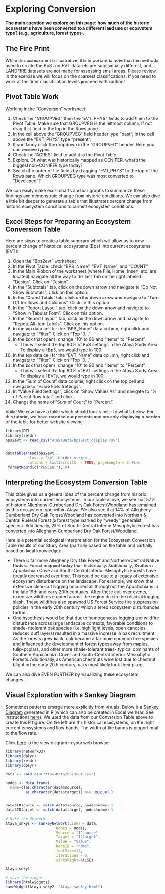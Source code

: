 # Exploring Conversion {#conversion}

**The main question we explore on this page: how much of the historic ecosystems have been converted to a different land use or ecosystem type? (e.g., agriculture, forest types).**  

## The Fine Print
While this assessment is illustrative, it is important to note that the methods used to create the BpS and EVT datasets are substantially different, and LANDFIRE datasets are not made for assessing small areas.  Please review.  In the exercise we will focus on the coarsest classifications.  If you need to work at the finer classification levels proceed with caution!

## Pivot Table Work
Working in the "Conversion" worksheet:

1. Check the "GROUPVEG" then the "EVT_PHYS" fields to add them to the Pivot Table.  Make sure that GROUPVEG is the leftmost column.  If not drag that field to the top in the Rows pane.
2. In the cell above the "GROUPVEG" field header type "past"; in the cell above the "EVT_PHYS" type "present".
3. If you fancy click the dropdown in the "GROUPVEG" header.  Here you can remove types.
4. Check the "ACRES" field to add it to the Pivot Table.
5. Explore.  Of what was historically mapped as CONIFER, what's the biggest non-CONIFER type today?
6. Switch the order of the fields by dragging "EVT_PHYS" to the top of the Rows pane. Which GROUPVEG type was most converted to "Developed"?

We can easily make excel charts and bar graphs to summarize these findings and demonstrate change from historic conditions. We can also dive a little bit deeper to generate a table that illustrates percent change from historic ecosystem conditions to current ecosystem conditions. 

## Excel Steps for Preparing an Ecosystem Conversion Table 
Here are steps to create a table summary which will allow us to view percent change of historical ecosystems (Bps) into current ecosystems (EVT):

1. Open the "Bps2evt" worksheet
2. In the Pivot Table, check "BPS_Name", "EVT_Name", and "COUNT"
3. In the Main Ribbon of the worksheet (where File, Home, Insert, etc. are located) navigate all the way to the last Tab on the right labeled "Design". Click on "Design".
4. In the "Subtotals" tab, click on the down arrow and navigate to "Do Not Show Subtotals". Click on this option. 
5. In the "Grand Totals" tab, click on the down arrow and navigate to "Turn Off for Rows and Columns". Click on this option. 
6. In the "Report Layout" tab, click on the down arrow and navigate to "Show In Tabular Form". Click on this option. 
7. In the "Report Layout" tab, click on the down arrow and navigate to "Repeat All Item Labels". Click on this option. 
8. In the top data cell for the "BPS_Name" data column, right click and navigate to "Filter". Click on "Top 10..."
9. In the box that opens, change "10" to 90 and "Items" to "Percent". 
    * This will select the top 90% of BpS settings in the Ataya Study Area. To display all BpS, we would type in 100. 
10. In the top data cell for the "EVT_Name" data column, right click and navigate to "Filter". Click on "Top 10..."
11. In the box that opens, change "10" to 90 and "Items" to "Percent". 
    * This will select the top 90% of EVT settings in the Ataya Study Area. To display all EVTs, we would type in 100. 
12. In the "Sum of Count" data column, right click on the top cell and navigate to "Value Field Settings". 
13. In "Value Field Settings", click on "Show Values As" and navigate to "% of Parent Row total" and click. 
14. Change the name of "Sum of Count" to "Percent". 

Voila! We now have a table which should look similar to what's below. For this tutorial, we have rounded our percents and are only displaying a portion of the table for better website viewing. 

```r
library(DT)
library(readr)
bps2evt <- read_csv("AtayaData/bps2evt_display.csv")


datatable(head(bps2evt), 
          class = 'cell-border stripe',
          options = list(scrollX  = TRUE, pageLength = 5))%>%
 formatRound(c("PERCENT"), 0) 
```

## Interpreting the Ecosystem Conversion Table
This table gives us a general idea of the percent change from historic ecosystems into current ecosystems. In our table above, we see that 57% of historic Allegheny-Cumberland Dry Oak Forest/Woodland has remained as this ecosystem type within Ataya. We also see that 14% of Allegheny-Cumberland Dry Oak Forest/Woodland has converted into Northern & Central Ruderal Forest (a forest type marked by "weedy" generalist species). Additionally, 29% of South-Central Interior Mesophytic Forest has converted into Alleghany-Cumberland Dry Oak Forest/Woodland.  

Here is a potential ecological interpretation for the Ecosystem Conversion Table results of our Study Area (partially based on the table and partially based on local knowledge):

* There is far more Allegheny Dry Oak Forest and Northern/Central Native Ruderal Forest mapped today than historically. Additionally, Southern Appalachian Cove and South-Central Interior Mesophytic Forests have greatly decreased over time. This could be due to a legacy of extensive ecosystem disturbance on the landscape. For example, we know that extensive clear-cut logging occurred all throughout the Appalachians in the late 19th and early 20th centuries. After these cut-over events, extensive wildfires erupted across the region due to the residual logging slash. These wildfires also spawned US Forest Service fire suppression policies in the early 20th century which altered ecosystem disturbances further. 
* One hypothesis would be that due to homogeneous logging and wildfire disturbance across large landscape contexts, favorable conditions to shade-intolerant oak species (i.e. high light levels, open canopies, reduced duff layers) resulted in a massive increase in oak recruitment. As the forests grew back, oak became a far more common tree species and influenced the development of forest types away from maples, tulip-poplars, and other more shade-tolerant trees- typical dominants of Southern Appalachian Cover and South-Central Interior Mesophytic Forests. Additionally, as American chestnuts were lost due to chestnut blight in the early 20th century, oaks most likely took their place.  

We can also dive EVEN FURTHER by visualizing these ecosystem changes...

## Visual Exploration with a Sankey Diagram 

Sometimes patterns emerge more explicitly from visuals. Below is a [Sankey Diagram](https://en.wikipedia.org/wiki/Sankey_diagram) generated in R (which can also be created in Excel we hear. See instructions [here](https://mychartguide.com/how-to-draw-sankey-diagram-in-excel/)). We used the data from our Conversion Table above to create this R figure. On the left are the historical ecosystems, on the right current ecosystems and flow bands. The width of the bands is proportional to the flow rate. 

Click [here](https://rswaty.github.io/landfireFSC/sankey.html) to the view diagram in your web browser. 

```r

library(networkD3)
library(dplyr)
library(readr)
library(dplyr)

data <- read_csv("AtayaData/bps2evt.csv")

nodes <- data.frame(
  name=c(as.character(data$source), 
         as.character(data$target)) %>% unique())


data$IDsource <- match(data$source, nodes$name)-1 
data$IDtarget <- match(data$target, nodes$name)-1

# Make the Network
Ataya_snky2 <- sankeyNetwork(Links = data, 
                       Nodes = nodes,
                       Source = "IDsource", 
                       Target = "IDtarget",
                       Value = "value", 
                       NodeID = "name", 
                       fontSize=14,
                       iterations = 0,
                       sinksRight=FALSE)

Ataya_snky2

# save the widget
library(htmlwidgets)
saveWidget(Ataya_snky2, "Ataya_sankey.html")


```
